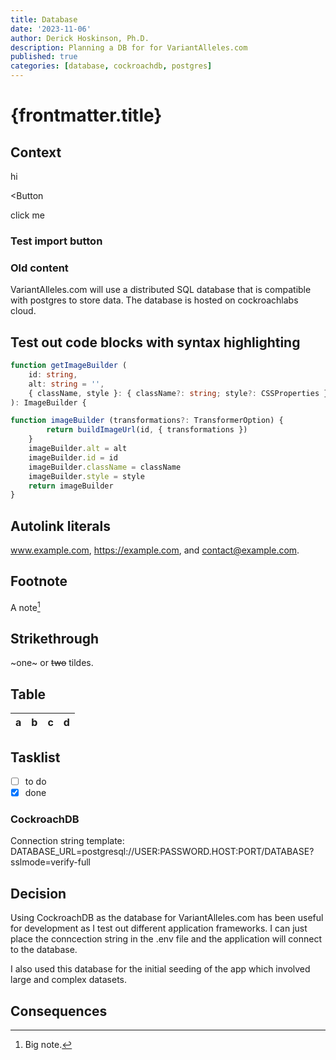 ```yaml
---
title: Database
date: '2023-11-06'
author: Derick Hoskinson, Ph.D.
description: Planning a DB for for VariantAlleles.com
published: true
categories: [database, cockroachdb, postgres]
---
```







# {frontmatter.title}

## Context

<BB>hi</BB>



<Button

>
click me
</Button>

### Test import button
<TContainer />


### Old content

VariantAlleles.com will use a distributed SQL database that is compatible with postgres to store data. The database is hosted on cockroachlabs cloud.



## Test out code blocks with syntax highlighting
```ts
function getImageBuilder (
    id: string,
    alt: string = '',
    { className, style }: { className?: string; style?: CSSProperties } = {},
): ImageBuilder {

function imageBuilder (transformations?: TransformerOption) {
        return buildImageUrl(id, { transformations })
    }
    imageBuilder.alt = alt
    imageBuilder.id = id
    imageBuilder.className = className
    imageBuilder.style = style
    return imageBuilder
}
```
## Autolink literals

www.example.com, https://example.com, and contact@example.com.

## Footnote

A note[^1]

[^1]: Big note.

## Strikethrough

~one~ or ~~two~~ tildes.

## Table

| a | b  |  c |  d  |
| - | :- | -: | :-: |

## Tasklist

* [ ] to do
* [x] done
### CockroachDB

Connection string template:
DATABASE_URL=postgresql://USER:PASSWORD.HOST:PORT/DATABASE?sslmode=verify-full

## Decision

Using CockroachDB as the database for VariantAlleles.com has been useful for development as I test out different application frameworks. I can just place the conncection string in the .env file and the application will connect to the database.

I also used this database for the initial seeding of the app which involved large and complex datasets.

## Consequences
